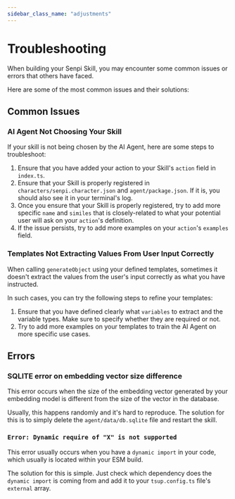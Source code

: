 ```yaml
---
sidebar_class_name: "adjustments"
---
```



# Troubleshooting

<CopyPageButton />

When building your Senpi Skill, you may encounter some common issues or errors that others have faced.

Here are some of the most common issues and their solutions:

## Common Issues

### AI Agent Not Choosing Your Skill

If your skill is not being chosen by the AI Agent, here are some steps to troubleshoot:

1. Ensure that you have added your action to your Skill's `action` field in `index.ts`.
2. Ensure that your Skill is properly registered in `characters/senpi.character.json` and `agent/package.json`. If it is, you should also see it in your terminal's log.
3. Once you ensure that your Skill is properly registered, try to add more specific `name` and `similes` that is closely-related to what your potential user will ask on your `action`'s definition.
4. If the issue persists, try to add more examples on your `action`'s `examples` field.

### Templates Not Extracting Values From User Input Correctly

When calling `generateObject` using your defined templates, sometimes it doesn't extract the values from the user's input correctly as what you have instructed.

In such cases, you can try the following steps to refine your templates:

1. Ensure that you have defined clearly what `variables` to extract and the variable types. Make sure to specify whether they are required or not.
2. Try to add more examples on your templates to train the AI Agent on more specific use cases.

## Errors

### SQLITE error on embedding vector size difference

This error occurs when the size of the embedding vector generated by your embedding model is different from the size of the vector in the database.

Usually, this happens randomly and it's hard to reproduce. The solution for this is to simply delete the `agent/data/db.sqlite` file and restart the skill.

### `Error: Dynamic require of "X" is not supported`

This error usually occurs when you have a `dynamic import` in your code, which usually is located within your ESM build.

The solution for this is simple. Just check which dependency does the `dynamic import` is coming from and add it to your `tsup.config.ts` file's `external` array.

<DeveloperSupport />
